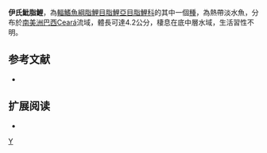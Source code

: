 {{Speciesbox 
| taxon = Hyphessobrycon iheringi
| status = NE
| status_system = IUCN3.1
| authority =  [[Fowler|Fowler]], 1941
| synonyms = 
}}
'''伊氏魮脂鯉'''，為[[輻鰭魚綱|輻鰭魚綱]][[脂鯉目|脂鯉目]][[脂鯉亞目|脂鯉亞目]][[脂鯉科|脂鯉科]]的其中一個[[種|種]]，為熱帶淡水魚，分布於[[南美洲|南美洲]][[巴西|巴西]]Ceará流域，體長可達4.2公分，棲息在底中層水域，生活習性不明。
==参考文献==
{{refbegin}}
*{{FishBase_species|genus=Hyphessobrycon|species=iheringi|year=2013|month=12}}
{{refend}}

== 扩展阅读 ==
{{refbegin}}
*{{wikispecies-inline|Hyphessobrycon iheringi|伊氏魮脂鯉}}
{{refend}}
{{Taxonbar|from=Q5564576}}

[[Category:魮脂鯉屬|Y]]


{{魚類小作品}}